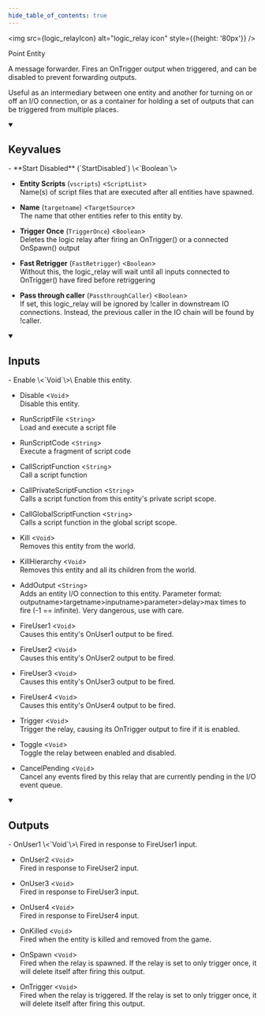 ```yaml
---
hide_table_of_contents: true
---
```


<!---
!!!!!!
THIS PAGE IS AUTOGENERATED FROM GAME FGD DEFINITIONS!
DO NOT EDIT MANUALLY!
!!!!!!

In order to make edits, you can make an annotation file in /fgd_dump_overrides
-->



<img src={logic_relayIcon} alt="logic_relay icon" style={{height: '80px'}} />

Point Entity

A message forwarder. Fires an OnTrigger output when triggered, and can be disabled to prevent forwarding outputs.

Useful as an intermediary between one entity and another for turning on or off an I/O connection, or as a container for holding a set of outputs that can be triggered from multiple places.

<details open>
<summary><h2>Keyvalues</h2></summary>
- **Start Disabled** (`StartDisabled`) \<`Boolean`\>

- **Entity Scripts** (`vscripts`) \<`ScriptList`\>\
Name(s) of script files that are executed after all entities have spawned.

- **Name** (`targetname`) \<`TargetSource`\>\
The name that other entities refer to this entity by.

- **Trigger Once** (`TriggerOnce`) \<`Boolean`\>\
Deletes the logic relay after firing an OnTrigger() or a connected OnSpawn() output

- **Fast Retrigger** (`FastRetrigger`) \<`Boolean`\>\
Without this, the logic_relay will wait until all inputs connected to OnTrigger() have fired before retriggering

- **Pass through caller** (`PassthroughCaller`) \<`Boolean`\>\
If set, this logic_relay will be ignored by !caller in downstream IO connections. Instead, the previous caller in the IO chain will be found by !caller.


 </details>
<details open>
<summary><h2>Inputs</h2></summary>
- Enable \<`Void`\>\
Enable this entity.

- Disable \<`Void`\>\
Disable this entity.

- RunScriptFile \<`String`\>\
Load and execute a script file

- RunScriptCode \<`String`\>\
Execute a fragment of script code

- CallScriptFunction \<`String`\>\
Call a script function

- CallPrivateScriptFunction \<`String`\>\
Calls a script function from this entity's private script scope.

- CallGlobalScriptFunction \<`String`\>\
Calls a script function in the global script scope.

- Kill \<`Void`\>\
Removes this entity from the world.

- KillHierarchy \<`Void`\>\
Removes this entity and all its children from the world.

- AddOutput \<`String`\>\
Adds an entity I/O connection to this entity. Parameter format: outputname&gt;targetname>inputname&gt;parameter&gt;delay&gt;max times to fire (-1 == infinite). Very dangerous, use with care.

- FireUser1 \<`Void`\>\
Causes this entity's OnUser1 output to be fired.

- FireUser2 \<`Void`\>\
Causes this entity's OnUser2 output to be fired.

- FireUser3 \<`Void`\>\
Causes this entity's OnUser3 output to be fired.

- FireUser4 \<`Void`\>\
Causes this entity's OnUser4 output to be fired.

- Trigger \<`Void`\>\
Trigger the relay, causing its OnTrigger output to fire if it is enabled.

- Toggle \<`Void`\>\
Toggle the relay between enabled and disabled.

- CancelPending \<`Void`\>\
Cancel any events fired by this relay that are currently pending in the I/O event queue.


 </details>
<details open>
<summary><h2>Outputs</h2></summary>
- OnUser1 \<`Void`\>\
Fired in response to FireUser1 input.

- OnUser2 \<`Void`\>\
Fired in response to FireUser2 input.

- OnUser3 \<`Void`\>\
Fired in response to FireUser3 input.

- OnUser4 \<`Void`\>\
Fired in response to FireUser4 input.

- OnKilled \<`Void`\>\
Fired when the entity is killed and removed from the game.

- OnSpawn \<`Void`\>\
Fired when the relay is spawned. If the relay is set to only trigger once, it will delete itself after firing this output.

- OnTrigger \<`Void`\>\
Fired when the relay is triggered. If the relay is set to only trigger once, it will delete itself after firing this output.


 </details>